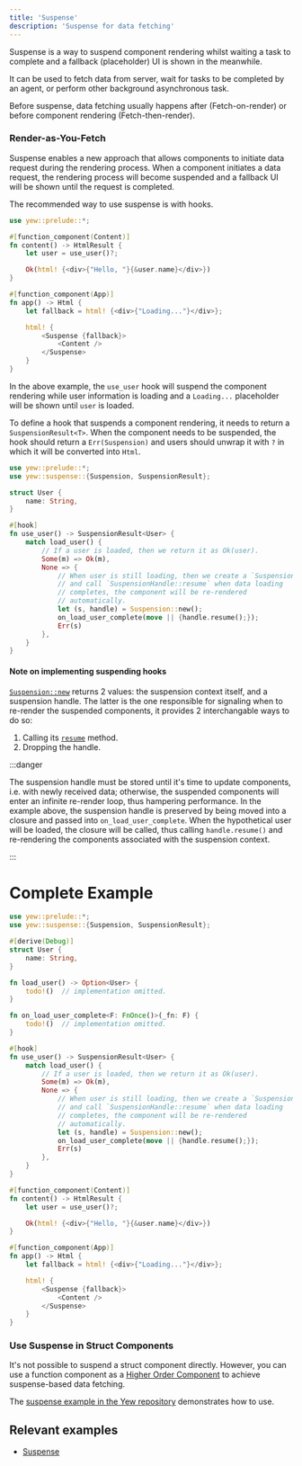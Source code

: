 ```yaml
---
title: 'Suspense'
description: 'Suspense for data fetching'
---
```


Suspense is a way to suspend component rendering whilst waiting a task
to complete and a fallback (placeholder) UI is shown in the meanwhile.

It can be used to fetch data from server, wait for tasks to be completed
by an agent, or perform other background asynchronous task.

Before suspense, data fetching usually happens after (Fetch-on-render) or before
component rendering (Fetch-then-render).

### Render-as-You-Fetch

Suspense enables a new approach that allows components to initiate data request
during the rendering process. When a component initiates a data request,
the rendering process will become suspended and a fallback UI will be
shown until the request is completed.

The recommended way to use suspense is with hooks.

```rust ,ignore
use yew::prelude::*;

#[function_component(Content)]
fn content() -> HtmlResult {
    let user = use_user()?;

    Ok(html! {<div>{"Hello, "}{&user.name}</div>})
}

#[function_component(App)]
fn app() -> Html {
    let fallback = html! {<div>{"Loading..."}</div>};

    html! {
        <Suspense {fallback}>
            <Content />
        </Suspense>
    }
}
```

In the above example, the `use_user` hook will suspend the component
rendering while user information is loading and a `Loading...` placeholder will
be shown until `user` is loaded.

To define a hook that suspends a component rendering, it needs to return
a `SuspensionResult<T>`. When the component needs to be suspended, the
hook should return a `Err(Suspension)` and users should unwrap it with
`?` in which it will be converted into `Html`.

```rust ,ignore
use yew::prelude::*;
use yew::suspense::{Suspension, SuspensionResult};

struct User {
    name: String,
}

#[hook]
fn use_user() -> SuspensionResult<User> {
    match load_user() {
        // If a user is loaded, then we return it as Ok(user).
        Some(m) => Ok(m),
        None => {
            // When user is still loading, then we create a `Suspension`
            // and call `SuspensionHandle::resume` when data loading
            // completes, the component will be re-rendered
            // automatically.
            let (s, handle) = Suspension::new();
            on_load_user_complete(move || {handle.resume();});
            Err(s)
        },
    }
}
```

#### Note on implementing suspending hooks

[`Suspension::new`](https://docs.rs/yew/latest/yew/suspense/struct.Suspension.html#method.new) returns 2 values: the suspension context itself, and a suspension handle.
The latter is the one responsible for signaling when to re-render the suspended components, it provides 2 interchangable ways to do so:

1. Calling its [`resume`](https://docs.rs/yew/latest/yew/suspense/struct.SuspensionHandle.html#method.resume) method.
2. Dropping the handle.

:::danger

The suspension handle must be stored until it's time to update components, i.e. with newly received data;
otherwise, the suspended components will enter an infinite re-render loop, thus hampering performance.
In the example above, the suspension handle is preserved by being moved into a closure and passed into `on_load_user_complete`.
When the hypothetical user will be loaded, the closure will be called, thus calling `handle.resume()` and re-rendering the components associated with the suspension context.

:::

# Complete Example

```rust
use yew::prelude::*;
use yew::suspense::{Suspension, SuspensionResult};

#[derive(Debug)]
struct User {
    name: String,
}

fn load_user() -> Option<User> {
    todo!()  // implementation omitted.
}

fn on_load_user_complete<F: FnOnce()>(_fn: F) {
    todo!()  // implementation omitted.
}

#[hook]
fn use_user() -> SuspensionResult<User> {
    match load_user() {
        // If a user is loaded, then we return it as Ok(user).
        Some(m) => Ok(m),
        None => {
            // When user is still loading, then we create a `Suspension`
            // and call `SuspensionHandle::resume` when data loading
            // completes, the component will be re-rendered
            // automatically.
            let (s, handle) = Suspension::new();
            on_load_user_complete(move || {handle.resume();});
            Err(s)
        },
    }
}

#[function_component(Content)]
fn content() -> HtmlResult {
    let user = use_user()?;

    Ok(html! {<div>{"Hello, "}{&user.name}</div>})
}

#[function_component(App)]
fn app() -> Html {
    let fallback = html! {<div>{"Loading..."}</div>};

    html! {
        <Suspense {fallback}>
            <Content />
        </Suspense>
    }
}
```

### Use Suspense in Struct Components

It's not possible to suspend a struct component directly. However, you
can use a function component as a [Higher Order Component](../advanced-topics/struct-components/hoc)
to achieve suspense-based data fetching.

The [suspense example in the Yew repository](https://github.com/yewstack/yew/tree/master/examples/suspense/src/struct_consumer.rs)
demonstrates how to use.

## Relevant examples

- [Suspense](https://github.com/yewstack/yew/tree/master/examples/suspense)

